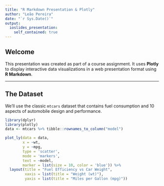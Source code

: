 ```yaml
---
title: "R Markdown Presentation & Plotly"
author: "Leão Pereira"
date: "`r Sys.Date()`"
output: 
  ioslides_presentation:
    self_contained: true
---
```


## Welcome

This presentation was created as part of a course assignment. It uses **Plotly** to display interactive data visualizations in a web presentation format using **R Markdown**.

---

## The Dataset

We’ll use the classic `mtcars` dataset that contains fuel consumption and 10 aspects of automobile design and performance.

```r
library(dplyr)
library(plotly)
data <- mtcars %>% tibble::rownames_to_column("model")

plot_ly(data = data, 
        x = ~wt, 
        y = ~mpg, 
        type = 'scatter', 
        mode = 'markers',
        text = ~model,
        marker = list(size = 10, color = 'blue')) %>%
  layout(title = "Fuel Efficiency vs Car Weight",
         xaxis = list(title = "Weight (wt)"),
         yaxis = list(title = "Miles per Gallon (mpg)"))
```
